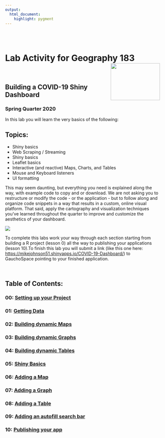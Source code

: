 ```yaml
---
output: 
  html_document:
    highlight: pygment
---
```

<br>
<br>

# Lab Activity for Geography 183 <img src="figures/ucsb_logo.png" width=160 height = 120 align="right" />
<br>

## Building a COVID-19 Shiny Dashboard
### Spring Quarter 2020

In this lab you will learn the very basics of the following:

## Topics: 

  - Shiny basics 
  - Web Scraping / Streaming 
  - Shiny basics 
  - Leaflet basics 
  - Interactive (and reactive) Maps, Charts, and Tables 
  - Mouse and Keyboard listeners 
  - UI formatting 

This may seem daunting, but everything you need is explained along the way, with example code to copy and or download. We are not asking you to restructure or modify the code - or the application - but to follow along and organize code snippets in a way that results in a custom, online visual platform. That said, apply the cartography and visualization techniques you've learned throughout the quarter to improve and customize the aesthetics of your dashboard.

![](figures/final-app.gif)

To complete this labs work your way through each section starting from building a R project (lesson 0) all the way to publishing your applications (lesson 10).To finish this lab you will submit a link (like this one here: [https://mikejohnson51.shinyapps.io/COVID-19-Dashboard/](https://mikejohnson51.shinyapps.io/COVID-19-Dashboard/)) to GauchoSpace pointing to your finished application. 

<br>

## Table of Contents:  


### 00: [Setting up your Project](00_setting_up_the_project.html)  
### 01: [Getting Data](01_getting_data.html)  
### 02: [Building dynamic Maps](02_maps.html)
### 03: [Building dynamic Graphs](03_charts.html)
### 04: [Building dynamic Tables](04_tables.html)
### 05: [Shiny Basics](05_shiny_basics.html)
### 06: [Adding a Map](06_shiny_maps.html)
### 07: [Adding a Graph](07_shiny_graphs.html)
### 08: [Adding a Table](08_shiny_tables.html)
### 09: [Adding an autofill search bar](09_autocomplete_window.html)
### 10: [Publishing your app](docs/10_publish.html)